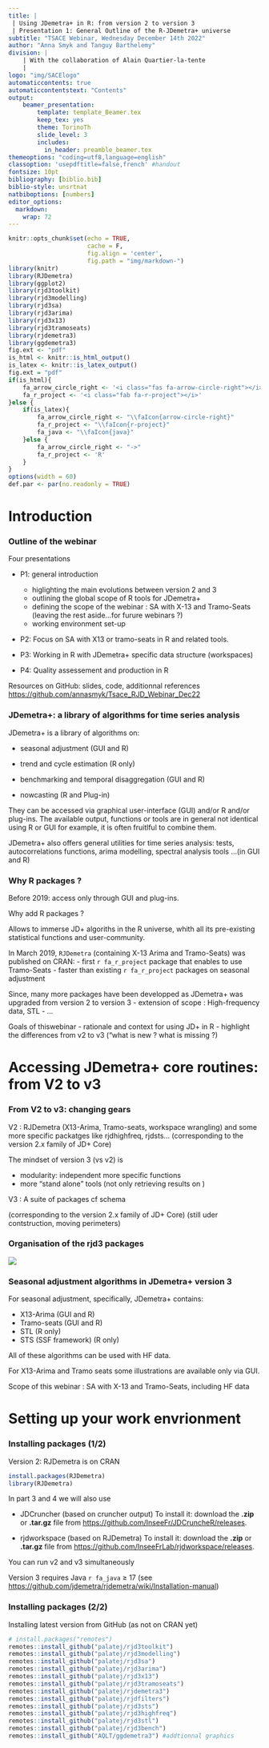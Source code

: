 ```yaml
---
title: |
 | Using JDemetra+ in R: from version 2 to version 3 
 | Presentation 1: General Outline of the R-JDemetra+ universe
subtitle: "TSACE Webinar, Wednesday December 14th 2022"
author: "Anna Smyk and Tanguy Barthelemy"
division: |
    | With the collaboration of Alain Quartier-la-tente
    | 
logo: "img/SACElogo"
automaticcontents: true
automaticcontentstext: "Contents"
output:
    beamer_presentation:
        template: template_Beamer.tex
        keep_tex: yes
        theme: TorinoTh
        slide_level: 3
        includes:
          in_header: preamble_beamer.tex
themeoptions: "coding=utf8,language=english"
classoption: 'usepdftitle=false,french' #handout
fontsize: 10pt
bibliography: [biblio.bib]
biblio-style: unsrtnat
natbiboptions: [numbers]
editor_options: 
  markdown: 
    wrap: 72
---
```


```r
knitr::opts_chunk$set(echo = TRUE,
                      cache = F, 
                      fig.align = 'center',
                      fig.path = "img/markdown-")
library(knitr)
library(RJDemetra)
library(ggplot2)
library(rjd3toolkit)
library(rjd3modelling)
library(rjd3sa)
library(rjd3arima)
library(rjd3x13)
library(rjd3tramoseats)
library(rjdemetra3)
library(ggdemetra3)
fig.ext <- "pdf"
is_html <- knitr::is_html_output()
is_latex <- knitr::is_latex_output()
fig.ext = "pdf"
if(is_html){
    fa_arrow_circle_right <- '<i class="fas fa-arrow-circle-right"></i>'
    fa_r_project <- '<i class="fab fa-r-project"></i>'
}else {
    if(is_latex){
        fa_arrow_circle_right <- "\\faIcon{arrow-circle-right}"
        fa_r_project <- "\\faIcon{r-project}"
        fa_java <- "\\faIcon{java}"
    }else {
        fa_arrow_circle_right <- "->"
        fa_r_project <- 'R'
    }
}
options(width = 60)
def.par <- par(no.readonly = TRUE)

```

# Introduction

### Outline of the webinar

Four presentations

-   P1: general introduction 
      - higlighting the main evolutions between version 2 and 3
      - outlining the global scope of R tools for JDemetra+
      - defining the scope of the webinar : SA with X-13 and                    Tramo-Seats
        (leaving the rest aside...for furure webinars ?)
      - working environment set-up 

-   P2: Focus on SA with X13 or tramo-seats in R and related tools.

-   P3: Working in R with JDemetra+ specific data structure (workspaces)

-   P4: Quality assessement and production in R

Resources on GitHub: slides, code, additionnal references
<https://github.com/annasmyk/Tsace_RJD_Webinar_Dec22>

### JDemetra+: a library of algorithms for time series analysis

JDemetra+ is a library of algorithms on:

- seasonal adjustment (GUI and R)

- trend and cycle estimation (R only)

- benchmarking and temporal disaggregation (GUI and R)

- nowcasting (R and Plug-in)

They can be accessed via graphical user-interface (GUI) and/or R and/or plug-ins. The available output, functions or tools are in general not identical using R or GUI for example, it is often fruitlful to combine them. 

JDemetra+ also offers general utilities for time series analysis: tests, autocorrelations functions, arima modelling, spectral analysis tools ...(in GUI and R)

### Why R packages ? 

Before 2019: access only through GUI and plug-ins.

Why add R packages ? 

Allows to immerse JD+ algoriths in the R universe, whith all its pre-existing statistical functions and user-community.

In March 2019, `RJDemetra` (containing X-13 Arima and Tramo-Seats) was published on CRAN:
-   first `r fa_r_project` package that enables to use Tramo-Seats
-   faster than existing `r fa_r_project` packages on seasonal adjustment

Since, many more packages have been developped as JDemetra+ was upgraded from version 2 to version 3
- extension of scope : High-frequency data, STL
- ...

Goals of thiswebinar
- rationale and context for using JD+ in R
- highlight the differences from v2 to v3 ("what is new ? what is missing ?) 

# Accessing JDemetra+ core routines: from V2 to v3

### From V2 to v3: changing gears 

V2 : RJDemetra (X13-Arima, Tramo-seats, workspace wrangling) and some more specific packatges like rjdhighfreq, rjdsts...
(corresponding to the version 2.x family of JD+ Core)


The mindset of version 3 (vs v2) is

- modularity: independent more specific functions
- more "stand alone" tools (not only retrieving results on )


V3 : A suite of packages cf schema

(corresponding to the version 2.x family of JD+ Core)
(still uder contstruction, moving perimeters)

### Organisation of the rjd3 packages

![](img/Schema_JP_orga_packages.png)

### Seasonal adjustment algorithms in JDemetra+ version 3

For seasonal adjustment, specifically, JDemetra+ contains:

- X13-Arima (GUI and R)
- Tramo-seats (GUI and R)
- STL (R only)
- STS (SSF framework) (R only)

All of these algorithms can be used with HF data. 

For X13-Arima and Tramo seats some illustrations are available only via GUI.

Scope of this  webinar : SA with X-13 and Tramo-Seats, including HF data

# Setting up your work envrionment

### Installing packages (1/2)

Version 2: RJDemetra is on CRAN 
```r
install.packages(RJDemetra)
library(RJDemetra)
```

In part 3 and 4 we will also use  

- JDCruncher (based on cruncher output)
To install it: download the **.zip** or **.tar.gz** file from <https://github.com/InseeFr/JDCruncheR/releases>. 

- rjdworkspace (based on RJDemetra)
To install it: download the **.zip** or **.tar.gz** file from <https://github.com/InseeFrLab/rjdworkspace/releases>. 

You can run v2 and v3 simultaneously

Version 3 requires Java `r fa_java` $\geq$ 17 
(see <https://github.com/jdemetra/rjdemetra/wiki/Installation-manual>)

### Installing packages (2/2)

Installing latest version from GitHub (as not on CRAN yet)

```r
# install.packages("remotes")
remotes::install_github("palatej/rjd3toolkit")
remotes::install_github("palatej/rjd3modelling")
remotes::install_github("palatej/rjd3sa")
remotes::install_github("palatej/rjd3arima")
remotes::install_github("palatej/rjd3x13")
remotes::install_github("palatej/rjd3tramoseats")
remotes::install_github("palatej/rjdemetra3")
remotes::install_github("palatej/rjdfilters")
remotes::install_github("palatej/rjd3sts")
remotes::install_github("palatej/rjd3highfreq")
remotes::install_github("palatej/rjd3stl")
remotes::install_github("palatej/rjd3bench")
remotes::install_github("AQLT/ggdemetra3") #addtionnal graphics 
```

